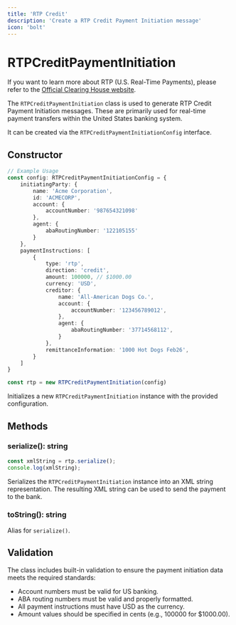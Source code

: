 ```yaml
---
title: 'RTP Credit'
description: 'Create a RTP Credit Payment Initiation message'
icon: 'bolt'
---
```


# RTPCreditPaymentInitiation

<Info>If you want to learn more about RTP (U.S. Real-Time Payments), please refer to the <a href="https://www.theclearinghouse.org/payment-systems/rtp">Official Clearing House website</a>.</Info>

The `RTPCreditPaymentInitiation` class is used to generate RTP Credit Payment Initiation messages. These are primarily used for real-time payment transfers within the United States banking system.

It can be created via the `RTPCreditPaymentInitiationConfig` interface.

## Constructor

```typescript
// Example Usage
const config: RTPCreditPaymentInitiationConfig = {
    initiatingParty: {
        name: 'Acme Corporation',
        id: 'ACMECORP',
        account: {
            accountNumber: '987654321098'
        },
        agent: {
            abaRoutingNumber: '122105155'
        }
    },
    paymentInstructions: [
        {
            type: 'rtp',
            direction: 'credit',
            amount: 100000, // $1000.00
            currency: 'USD',
            creditor: {
                name: 'All-American Dogs Co.',
                account: {
                    accountNumber: '123456789012',
                },
                agent: {
                    abaRoutingNumber: '37714568112',
                }
            },
            remittanceInformation: '1000 Hot Dogs Feb26',
        }
    ]
}

const rtp = new RTPCreditPaymentInitiation(config)
```

Initializes a new `RTPCreditPaymentInitiation` instance with the provided configuration.

## Methods

### serialize(): string

```typescript
const xmlString = rtp.serialize();
console.log(xmlString);
```

Serializes the `RTPCreditPaymentInitiation` instance into an XML string representation. The resulting XML string can be used to send the payment to the bank.

### toString(): string

Alias for `serialize()`.

## Validation

The class includes built-in validation to ensure the payment initiation data meets the required standards:

- Account numbers must be valid for US banking.
- ABA routing numbers must be valid and properly formatted.
- All payment instructions must have USD as the currency.
- Amount values should be specified in cents (e.g., 100000 for $1000.00).
